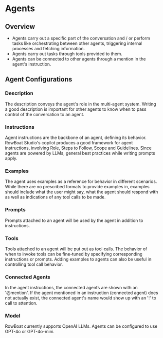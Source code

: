 # Agents

## Overview
- Agents carry out a specific part of the conversation and / or perform tasks like orchestrating between other agents, triggering internal processes and fetching information.
- Agents carry out tasks through tools provided to them.
- Agents can be connected to other agents through a mention in the agent's instruction.

## Agent Configurations

### Description
The description conveys the agent's role in the multi-agent system. Writing a good description is important for other agents to know when to pass control of the conversation to an agent.

### Instructions
Agent instructions are the backbone of an agent, defining its behavior. RowBoat Studio's copilot produces a good framework for agent instructions, involving Role, Steps to Follow, Scope and Guidelines. Since agents are powered by LLMs, general best practices while writing prompts apply.

### Examples
The agent uses examples as a reference for behavior in different scenarios. While there are no prescribed formats to provide examples in, examples should include what the user might say, what the agent should respond with as well as indications of any tool calls to be made.

### Prompts
Prompts attached to an agent will be used by the agent in addition to instructions.

### Tools
Tools attached to an agent will be put out as tool calls. The behavior of when to invoke tools can be fine-tuned by specifying corresponding instructions or prompts. Adding examples to agents can also be useful in controlling tool call behavior.

### Connected Agents
In the agent instructions, the connected agents are shown with an '@mention'. If the agent mentioned in an instruction (connected agent) does not actually exist, the connected agent's name would show up with an '!' to call to attention.

### Model
RowBoat currently supports OpenAI LLMs. Agents can be configured to use GPT-4o or GPT-4o-mini.